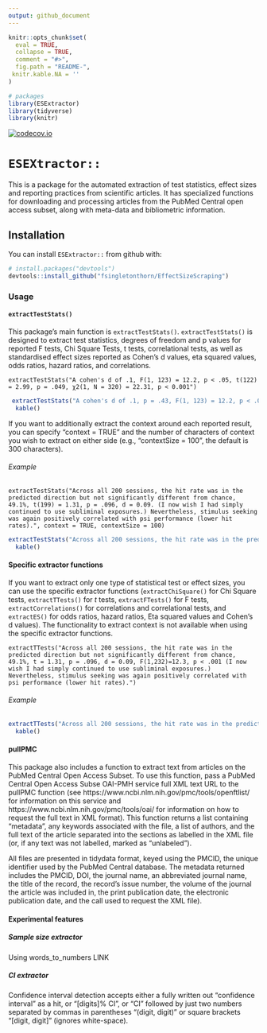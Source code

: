 ```yaml
---
output: github_document
---
```


<!-- README.md is generated from README.Rmd. Please edit that file -->

```r
knitr::opts_chunk$set(
  eval = TRUE,
  collapse = TRUE,
  comment = "#>",
  fig.path = "README-",
 knitr.kable.NA = ''
)

# packages
library(ESExtractor)
library(tidyverse)
library(knitr)

```

[![codecov.io](https://codecov.io/gh/fsingletonthorn/EffectSizeScraping/branch/master/graph/badge.svg)](https://codecov.io/gh/fsingletonthorn/EffectSizeScraping?branch=master)

# `ESEXtractor::`

This is a package for the automated extraction of test statistics, effect sizes and reporting practices from scientific articles. It has specialized functions for downloading and processing articles from the PubMed Central open access subset, along with meta-data and bibliometric information.

## Installation

You can install `ESExtractor::` from github with:

```r
# install.packages("devtools")
devtools::install_github("fsingletonthorn/EffectSizeScraping")
```

### Usage
#### `extractTestStats()`
This package's main function is `extractTestStats()`.
`extractTestStats()` is designed to extract test statistics, degrees of freedom and p values for reported F tests, Chi Square Tests, t tests, correlational tests, as well as standardised effect sizes reported as Cohen's d values, eta squared values, odds ratios, hazard ratios, and correlations.

```
extractTestStats("A cohen's d of .1, F(1, 123) = 12.2, p < .05, t(122) = 2.99, p = .049, χ2(1, N = 320) = 22.31, p < 0.001")
```

```r
 extractTestStats("A cohen's d of .1, p = .43, F(1, 123) = 12.2, p < .05, t(122) = 2.99, p = .049, X2(1, N = 320) = 22.31, p < 0.001") %>% 
  kable()
```


If you want to additionally extract the context around each reported result, you can specify "context = TRUE" and the number of characters of context you wish to extract on either side (e.g., "contextSize = 100", the default is 300 characters).


###### Example

```
extractTestStats("Across all 200 sessions, the hit rate was in the predicted direction but not significantly different from chance, 49.1%, t(199) = 1.31, p = .096, d = 0.09. (I now wish I had simply continued to use subliminal exposures.) Nevertheless, stimulus seeking was again positively correlated with psi performance (lower hit rates).", context = TRUE, contextSize = 100)
```

```r
extractTestStats("Across all 200 sessions, the hit rate was in the predicted direction but not significantly different from chance, 49.1%, t(199) = 1.31, p = .096. (I now wish I had simply continued to use subliminal exposures.) Nevertheless, stimulus seeking was again positively correlated with psi performance (lower hit rates).", context = TRUE, contextSize = 100) %>% 
  kable()
```


#### Specific extractor functions

If you want to extract only one type of statistical test or effect sizes, you can use the specific extractor functions (`extractChiSquare()` for Chi Square tests, `extractTTests()` for *t* tests, `extractFTests()` for F tests, `extractCorrelations()` for correlations and correlational tests, and `extractES()` for odds ratios, hazard ratios, Eta squared values and Cohen's d values). The functionality to extract context is not available when using the specific extractor functions. 

```
extractTTests("Across all 200 sessions, the hit rate was in the predicted direction but not significantly different from chance, 49.1%, t = 1.31, p = .096, d = 0.09, F(1,232)=12.3, p < .001 (I now wish I had simply continued to use subliminal exposures.) Nevertheless, stimulus seeking was again positively correlated with psi performance (lower hit rates).")
```

###### Example

```r
extractTTests("Across all 200 sessions, the hit rate was in the predicted direction but not significantly different from chance, 49.1%, t = 1.31, p = .096, d = 0.09, F(1,232)=12.3, p < .001 (I now wish I had simply continued to use subliminal exposures.) Nevertheless, stimulus seeking was again positively correlated with psi performance (lower hit rates).") %>% 
  kable()
```


#### pullPMC

This package also includes a function to extract text from articles on the PubMed Central Open Access Subset. To use this function, pass a PubMed Central Open Access Subse OAI-PMH service full XML text URL to the pullPMC function (see https://www.ncbi.nlm.nih.gov/pmc/tools/openftlist/ for information on this service and https://www.ncbi.nlm.nih.gov/pmc/tools/oai/ for information on how to request the full text in XML format). This function returns a list containing "metadata", any keywords associated with the file, a list of authors, and the full text of the article separated into the sections as labelled in the XML file (or, if any text was not labelled, marked as "unlabeled"). 

All files are presented in tidydata format, keyed using the PMCID, the unique identifier used by the PubMed Central database. The metadata returned includes the PMCID, DOI, the journal name, an abbreviated journal name, the title of the record, the record's issue number, the volume of the journal the article was included in, the print publication date, the electronic publication date, and the call used to request the XML file). 


#### Experimental features

##### Sample size extractor
Using words_to_numbers  LINK

##### CI extractor

Confidence interval detection accepts either a fully written out "confidence interval" as a hit, or "[digits]% CI", or "CI" followed by just two numbers separated by commas in parentheses "(digit, digit)" or square brackets "[digit, digit]" (ignores white-space).